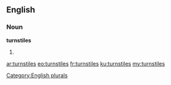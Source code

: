 ==English==

===Noun===
'''turnstiles'''

# {{plural of|[[turnstile]]}}

[[Category:English plurals]]

[[ar:turnstiles]]
[[eo:turnstiles]]
[[fr:turnstiles]]
[[ku:turnstiles]]
[[my:turnstiles]]